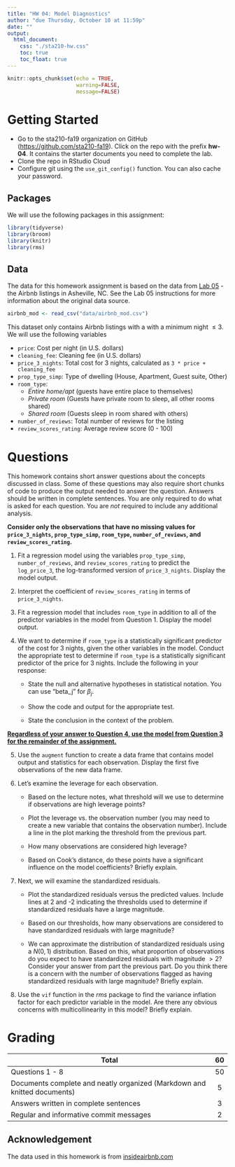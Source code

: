 ```yaml
---
title: "HW 04: Model Diagnostics"
author: "due Thursday, October 10 at 11:59p"
date: ""
output: 
  html_document:
    css: "./sta210-hw.css"
    toc: true
    toc_float: true
---
```


```r
knitr::opts_chunk$set(echo = TRUE,
                      warning=FALSE,
                      message=FALSE)
```


# Getting Started

- Go to the sta210-fa19 organization on GitHub ([https://github.com/sta210-fa19](https://github.com/sta210-fa19)). Click on the repo with the prefix **hw-04**. It contains the starter documents you need to complete the lab.
- Clone the repo in RStudio Cloud
- Configure git using the `use_git_config()` function. You can also cache your password.


## Packages 

We will use the following packages in this assignment: 

```r
library(tidyverse)
library(broom)
library(knitr) 
library(rms)
```

## Data 

The data for this homework assignment is based on the data from [Lab 05](https://www2.stat.duke.edu/courses/Fall19/sta210.001/labs/lab-05-mlr-airbnb.html) - the  Airbnb listings in Asheville, NC. See the Lab 05 instructions for more information about the original data source. 

```r
airbnb_mod <- read_csv("data/airbnb_mod.csv")
```

This dataset only contains Airbnb listings with a with a minimum night $\leq 3$. We will use the following variables

- `price`: Cost per night (in U.S. dollars)
- `cleaning_fee`: Cleaning fee (in U.S. dollars)
- `price_3_nights`: Total cost for 3 nights, calculated as `3 * price + cleaning_fee`
- `prop_type_simp`: Type of dwelling (House, Apartment, Guest suite, Other)
- `room_type`: 
    - *Entire home/apt* (guests have entire place to themselves)
    - *Private room* (Guests have private room to sleep, all other rooms shared)
    - *Shared room* (Guests sleep in room shared with others) 
- `number_of_reviews`: Total number of reviews for the listing
- `review_scores_rating`: Average review score (0 - 100)


# Questions

This homework contains short answer questions about the concepts discussed in class. Some of these questions may also require short chunks of code to produce the output needed to answer the question. Answers should be written in complete sentences. You are only required to do what is asked for each question. You are *not* required to include any additional analysis.

**Consider only the observations that have no missing values for `price_3_nights`, `prop_type_simp`, `room_type`, `number_of_reviews`, and `review_scores_rating`.**

1. Fit a regression model using the variables `prop_type_simp`, `number_of_reviews`, and `review_scores_rating` to predict the `log_price_3`, the log-transformed version of `price_3_nights`. Display the model output. 

2. Interpret the coefficient of `review_scores_rating` in terms of `price_3_nights`.

3. Fit a regression model that includes `room_type` in addition to all of the predictor variables in the model from Question 1. Display the model output. 

4.  We want to determine if `room_type` is a statistically significant predictor of the cost for 3 nights, given the other variables in the model. Conduct the appropriate test to determine if `room_type` is a statistically significant predictor of the price for 3 nights. Include the following in your response: 

    - State the null and alternative hypotheses in statistical notation. You can use "beta_j" for $\beta_j$.
    
    - Show the code and output for the appropriate test. 
    
    - State the conclusion in the context of the problem.
  
**<u>Regardless of your answer to Question 4, use the model from Question 3 for the remainder of the assignment.</u>**  

5. Use the `augment` function to create a data frame that contains model output and statistics for each observation. Display the first five observations of the new data frame.

6. Let's examine the leverage for each observation. 

    - Based on the lecture notes, what threshold will we use to determine if observations are high leverage points? 
    
    - Plot the leverage vs. the observation number (you may need to create a new variable that contains the observation number). Include a line in the plot marking the threshold from the previous part. 
    
    - How many observations are considered high leverage? 
    
    - Based on Cook's distance, do these points have a significant influence on the model coefficients? Briefly explain.   

7. Next, we will examine the standardized residuals.  

    - Plot the standardized residuals versus the predicted values. Include lines at 2 and -2 indicating the thresholds used to determine if standardized residuals have a large magnitude.
    
    - Based on our thresholds, how many observations are considered to have standardized residuals with large magnitude?
    
    - We can approximate the distribution of standardized residuals using a $N(0,1)$ distribution. Based on this, what proportion of observations do you expect to have standardized residuals with magnitude $> 2$? Consider your answer from part the previous part. Do you think there is a concern with the number of observations flagged as having standardized residuals with large magnitude? Briefly explain. 
    
8. Use the `vif` function in the *rms* package to find the variance inflation factor for each predictor variable in the model. Are there any obvious concerns with multicollinearity in this model? Briefly explain. 


# Grading

| **Total** | **60** |
|-------------------------------------------------------------|:--:|
| Questions 1 - 8 | 50 |
| Documents complete and neatly organized (Markdown and knitted documents) | 5 |
| Answers written in complete sentences | 3 |
| Regular and informative commit messages | 2 |


## Acknowledgement

The data used in this homework is from [insideairbnb.com](http://insideairbnb.com/index.html)


